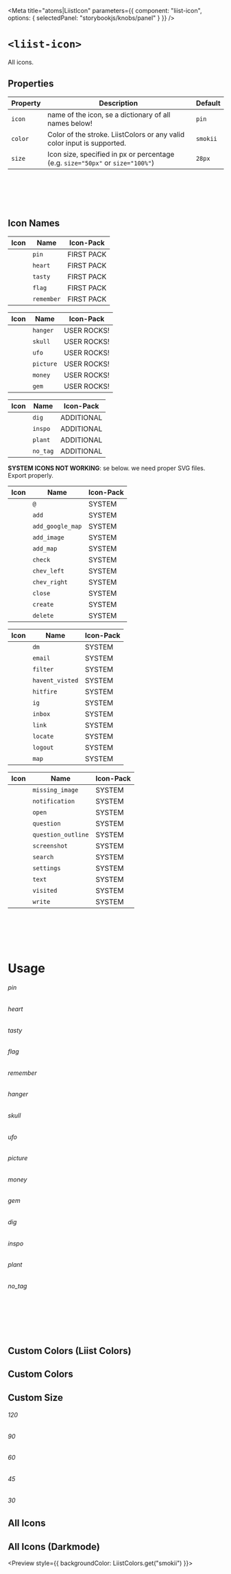 
<Meta
  title="atoms|LiistIcon"
  parameters={{
    component: "liist-icon",
    options: { selectedPanel: "storybookjs/knobs/panel" }
  }}
/>

# `<liist-icon>`

All icons.

## Properties

| Property | Description | Default |
| -------- | ----------- | ------- |
| `icon`   | name of the icon, se a dictionary of all names below! | `pin` |
| `color`  | Color of the stroke. LiistColors or any valid color input is supported. | `smokii` |
| `size`   | Icon size, specified in px or percentage (e.g. `size="50px"` or `size="100%"`) | `28px` |

<br></br>
<br></br>

## Icon Names

<div style={{ display: "flex", justifyContent: "left" }}>
  <div style={{ marginRight: "45px" }}>

  | Icon | Name | Icon-Pack |
  | -------- | ----------- | --- |
  | <liist-icon icon="pin" size="28px"></liist-icon> | `pin` | FIRST PACK |
  | <liist-icon icon="heart" size="28px"></liist-icon> | `heart` | FIRST PACK |
  | <liist-icon icon="tasty" size="28px"></liist-icon> | `tasty` | FIRST PACK |
  | <liist-icon icon="flag" size="28px"></liist-icon> | `flag` | FIRST PACK |
  | <liist-icon icon="remember" size="28px"></liist-icon> | `remember` | FIRST PACK |

  </div>
  <div style={{ marginRight: "45px" }}>

  | Icon | Name | Icon-Pack |
  | -------- | ----------- | --- |
  | <liist-icon icon="hanger" size="28px"></liist-icon> | `hanger` | USER ROCKS! |
  | <liist-icon icon="skull" size="28px"></liist-icon> | `skull` | USER ROCKS! |
  | <liist-icon icon="ufo" size="28px"></liist-icon> | `ufo` | USER ROCKS! |
  | <liist-icon icon="picture" size="28px"></liist-icon> | `picture` | USER ROCKS! |
  | <liist-icon icon="money" size="28px"></liist-icon> | `money` | USER ROCKS! |
  | <liist-icon icon="gem" size="28px"></liist-icon> | `gem` | USER ROCKS! |

  </div>
  <div style={{ marginRight: "45px" }}>

  | Icon | Name | Icon-Pack |
  | -------- | ----------- | --- |
  | <liist-icon icon="dig" size="28px"></liist-icon> | `dig` | ADDITIONAL |
  | <liist-icon icon="inspo" size="28px"></liist-icon> | `inspo` | ADDITIONAL |
  | <liist-icon icon="plant" size="28px"></liist-icon> | `plant` | ADDITIONAL |
  | <liist-icon icon="no_tag" size="28px"></liist-icon> | `no_tag` | ADDITIONAL |

  </div>
</div>


**SYSTEM ICONS NOT WORKING**: se below. we need proper SVG files. Export properly.

<div style={{ display: "flex", justifyContent: "left" }}>
  <div style={{ marginRight: "45px" }}>

  | Icon | Name | Icon-Pack |
  | ---- | ---- | --------- |
  | <liist-icon color="red" icon="@" size="28px"></liist-icon> | `@` | SYSTEM |
  | <liist-icon color="red" icon="add" size="28px"></liist-icon> | `add` | SYSTEM |
  | <liist-icon color="red" icon="add_google_map" size="28px"></liist-icon> | `add_google_map` | SYSTEM |
  | <liist-icon color="red" icon="add_image" size="28px"></liist-icon> | `add_image` | SYSTEM |
  | <liist-icon color="red" icon="add_map" size="28px"></liist-icon> | `add_map` | SYSTEM |
  | <liist-icon color="red" icon="check" size="28px"></liist-icon> | `check` | SYSTEM |
  | <liist-icon color="red" icon="chev_left" size="28px"></liist-icon> | `chev_left` | SYSTEM |
  | <liist-icon color="red" icon="chev_right" size="28px"></liist-icon> | `chev_right` | SYSTEM |
  | <liist-icon color="red" icon="close" size="28px"></liist-icon> | `close` | SYSTEM |
  | <liist-icon color="red" icon="create" size="28px"></liist-icon> | `create` | SYSTEM |
  | <liist-icon color="red" icon="delete" size="28px"></liist-icon> | `delete` | SYSTEM |

  </div>
  <div style={{ marginRight: "45px" }}>

  | Icon | Name | Icon-Pack |
  | ---- | ---- | --------- |
  | <liist-icon color="red" icon="dm" size="28px"></liist-icon> | `dm` | SYSTEM |
  | <liist-icon color="red" icon="email" size="28px"></liist-icon> | `email` | SYSTEM |
  | <liist-icon color="red" icon="filter" size="28px"></liist-icon> | `filter` | SYSTEM |
  | <liist-icon color="red" icon="havent_visted" size="28px"></liist-icon> | `havent_visted` | SYSTEM |
  | <liist-icon color="red" icon="hitfire" size="28px"></liist-icon> | `hitfire` | SYSTEM |
  | <liist-icon color="red" icon="ig" size="28px"></liist-icon> | `ig` | SYSTEM |
  | <liist-icon color="red" icon="inbox" size="28px"></liist-icon> | `inbox` | SYSTEM |
  | <liist-icon color="red" icon="link" size="28px"></liist-icon> | `link` | SYSTEM |
  | <liist-icon color="red" icon="locate" size="28px"></liist-icon> | `locate` | SYSTEM |
  | <liist-icon color="red" icon="logout" size="28px"></liist-icon> | `logout` | SYSTEM |
  | <liist-icon color="red" icon="map" size="28px"></liist-icon> | `map` | SYSTEM |

  </div>
  <div style={{ marginRight: "45px" }}>

  | Icon | Name | Icon-Pack |
  | ---- | ---- | --------- |
  | <liist-icon color="red" icon="missing_image" size="28px"></liist-icon> | `missing_image` | SYSTEM |
  | <liist-icon color="red" icon="notification" size="28px"></liist-icon> | `notification` | SYSTEM |
  | <liist-icon color="red" icon="open" size="28px"></liist-icon> | `open` | SYSTEM |
  | <liist-icon color="red" icon="question" size="28px"></liist-icon> | `question` | SYSTEM |
  | <liist-icon color="red" icon="question_outline" size="28px"></liist-icon> | `question_outline` | SYSTEM |
  | <liist-icon color="red" icon="screenshot" size="28px"></liist-icon> | `screenshot` | SYSTEM |
  | <liist-icon color="red" icon="search" size="28px"></liist-icon> | `search` | SYSTEM |
  | <liist-icon color="red" icon="settings" size="28px"></liist-icon> | `settings` | SYSTEM |
  | <liist-icon color="red" icon="text" size="28px"></liist-icon> | `text` | SYSTEM |
  | <liist-icon color="red" icon="visited" size="28px"></liist-icon> | `visited` | SYSTEM |
  | <liist-icon color="red" icon="write" size="28px"></liist-icon> | `write` | SYSTEM |

  </div>
</div>

<br></br>
<br></br>

# Usage

<Preview>
  <div>
    <h6>pin</h6>
    <liist-icon icon="pin" size="40px"></liist-icon>
  </div>
  <div>
    <h6>heart</h6>
    <liist-icon icon="heart" size="40px"></liist-icon>
  </div>
  <div>
    <h6>tasty</h6>
    <liist-icon icon="tasty" size="40px"></liist-icon>
  </div>
  <div>
    <h6>flag</h6>
    <liist-icon icon="flag" size="40px"></liist-icon>
  </div>
  <div>
    <h6>remember</h6>
    <liist-icon icon="remember" size="40px"></liist-icon>
  </div>
</Preview>


<Preview>
  <div>
    <h6>hanger</h6>
    <liist-icon icon="hanger" size="40px"></liist-icon>
  </div>
  <div>
    <h6>skull</h6>
    <liist-icon icon="skull" size="40px"></liist-icon>
  </div>
  <div>
    <h6>ufo</h6>
    <liist-icon icon="ufo" size="40px"></liist-icon>
  </div>
  <div>
    <h6>picture</h6>
    <liist-icon icon="picture" size="40px"></liist-icon>
  </div>
  <div>
    <h6>money</h6>
    <liist-icon icon="money" size="40px"></liist-icon>
  </div>
  <div>
    <h6>gem</h6>
    <liist-icon icon="gem" size="40px"></liist-icon>
  </div>
</Preview>

<Preview>
  <div>
    <h6>dig</h6>
    <liist-icon icon="dig" size="40px"></liist-icon>
  </div>
  <div>
    <h6>inspo</h6>
    <liist-icon icon="inspo" size="40px"></liist-icon>
  </div>
  <div>
    <h6>plant</h6>
    <liist-icon icon="plant" size="40px"></liist-icon>
  </div>
  <div>
    <h6>no_tag</h6>
    <liist-icon icon="no_tag" size="40px"></liist-icon>
  </div>
</Preview>

<br></br>
<br></br>

## Custom Colors (Liist Colors)

<Preview>
  <liist-icon icon="inspo" size="40px" color="hotii"></liist-icon>
  <liist-icon icon="inspo" size="40px" color="sunii"></liist-icon>
  <liist-icon icon="inspo" size="40px" color="viiolet"></liist-icon>
  <liist-icon icon="inspo" size="40px" color="skii"></liist-icon>
  <liist-icon icon="inspo" size="40px" color="grasii"></liist-icon>
  <liist-icon icon="inspo" size="40px" color="piink"></liist-icon>
  <liist-icon icon="inspo" size="40px" color="creamii"></liist-icon>
  <liist-icon icon="inspo" size="40px" color="smokii"></liist-icon>
  <liist-icon icon="inspo" size="40px" color="viiolet80"></liist-icon>
  <liist-icon icon="inspo" size="40px" color="viiolet60"></liist-icon>
  <liist-icon icon="inspo" size="40px" color="viiolet40"></liist-icon>
  <liist-icon icon="inspo" size="40px" color="viiolet20"></liist-icon>
</Preview>

<Preview>
  <liist-icon icon="heart" size="40px" color="hotii"></liist-icon>
  <liist-icon icon="heart" size="40px" color="sunii"></liist-icon>
  <liist-icon icon="heart" size="40px" color="viiolet"></liist-icon>
  <liist-icon icon="heart" size="40px" color="skii"></liist-icon>
  <liist-icon icon="heart" size="40px" color="grasii"></liist-icon>
  <liist-icon icon="heart" size="40px" color="piink"></liist-icon>
  <liist-icon icon="heart" size="40px" color="creamii"></liist-icon>
  <liist-icon icon="heart" size="40px" color="smokii"></liist-icon>
  <liist-icon icon="heart" size="40px" color="viiolet80"></liist-icon>
  <liist-icon icon="heart" size="40px" color="viiolet60"></liist-icon>
  <liist-icon icon="heart" size="40px" color="viiolet40"></liist-icon>
  <liist-icon icon="heart" size="40px" color="viiolet20"></liist-icon>
</Preview>

## Custom Colors

<Preview>
  <liist-icon icon="plant" size="40px" color="#FF6666"></liist-icon>
  <liist-icon icon="plant" size="40px" color="#F2706F"></liist-icon>
  <liist-icon icon="plant" size="40px" color="#E57A78"></liist-icon>
  <liist-icon icon="plant" size="40px" color="#D78382"></liist-icon>
  <liist-icon icon="plant" size="40px" color="#CA8D8B"></liist-icon>
  <liist-icon icon="plant" size="40px" color="#BD9794"></liist-icon>
  <liist-icon icon="plant" size="40px" color="#B0A19D"></liist-icon>
  <liist-icon icon="plant" size="40px" color="#A3ABA6"></liist-icon>
  <liist-icon icon="plant" size="40px" color="#96B5AF"></liist-icon>
  <liist-icon icon="plant" size="40px" color="#88BEB9"></liist-icon>
  <liist-icon icon="plant" size="40px" color="#7BC8C2"></liist-icon>
  <liist-icon icon="plant" size="40px" color="#6ED2CB"></liist-icon>
</Preview>

## Custom Size

<Preview>
  <div>
    <h6>120</h6>
    <liist-icon icon="flag" size="120px"></liist-icon>
  </div>
  <div>
    <h6>90</h6>
    <liist-icon icon="flag" size="90px"></liist-icon>
  </div>
  <div>
    <h6>60</h6>
    <liist-icon icon="flag" size="60px"></liist-icon>
  </div>
  <div>
    <h6>45</h6>
    <liist-icon icon="flag" size="45px"></liist-icon>
  </div>
  <div>
    <h6>30</h6>
    <liist-icon icon="flag" size="30px"></liist-icon>
  </div>
</Preview>


## All Icons

<Preview>
  <liist-icon icon="@"></liist-icon>
  <liist-icon icon="add"></liist-icon>
  <liist-icon icon="add_google_map"></liist-icon>
  <liist-icon icon="add_image"></liist-icon>
  <liist-icon icon="add_map"></liist-icon>
  <liist-icon icon="check"></liist-icon>
  <liist-icon icon="chev_left"></liist-icon>
  <liist-icon icon="chev_right"></liist-icon>
  <liist-icon icon="close"></liist-icon>
  <liist-icon icon="create"></liist-icon>
  <liist-icon icon="delete"></liist-icon>
  <liist-icon icon="dig"></liist-icon>
  <liist-icon icon="dm"></liist-icon>
  <liist-icon icon="email"></liist-icon>
  <liist-icon icon="filter"></liist-icon>
  <liist-icon icon="flag"></liist-icon>
  <liist-icon icon="gem"></liist-icon>
  <liist-icon icon="hanger"></liist-icon>
  <liist-icon icon="havent_visted"></liist-icon>
  <liist-icon icon="heart"></liist-icon>
  <liist-icon icon="hitfire"></liist-icon>
  <liist-icon icon="ig"></liist-icon>
  <liist-icon icon="inbox"></liist-icon>
  <liist-icon icon="inspo"></liist-icon>
  <liist-icon icon="link"></liist-icon>
  <liist-icon icon="locate"></liist-icon>
  <liist-icon icon="logout"></liist-icon>
  <liist-icon icon="map"></liist-icon>
  <liist-icon icon="missing_image"></liist-icon>
  <liist-icon icon="money"></liist-icon>
  <liist-icon icon="no_tag"></liist-icon>
  <liist-icon icon="notification"></liist-icon>
  <liist-icon icon="open"></liist-icon>
  <liist-icon icon="picture"></liist-icon>
  <liist-icon icon="pin"></liist-icon>
  <liist-icon icon="plant"></liist-icon>
  <liist-icon icon="question"></liist-icon>
  <liist-icon icon="question_outline"></liist-icon>
  <liist-icon icon="remember"></liist-icon>
  <liist-icon icon="screenshot"></liist-icon>
  <liist-icon icon="search"></liist-icon>
  <liist-icon icon="settings"></liist-icon>
  <liist-icon icon="skull"></liist-icon>
  <liist-icon icon="tasty"></liist-icon>
  <liist-icon icon="text"></liist-icon>
  <liist-icon icon="ufo"></liist-icon>
  <liist-icon icon="visited"></liist-icon>
  <liist-icon icon="write"></liist-icon>
</Preview>

## All Icons (Darkmode)

<Preview style={{ backgroundColor: LiistColors.get("smokii") }}>
  <liist-icon icon="@" color="creamii"></liist-icon>
  <liist-icon icon="add" color="creamii"></liist-icon>
  <liist-icon icon="add_google_map" color="creamii"></liist-icon>
  <liist-icon icon="add_image" color="creamii"></liist-icon>
  <liist-icon icon="add_map" color="creamii"></liist-icon>
  <liist-icon icon="check" color="creamii"></liist-icon>
  <liist-icon icon="chev_left" color="creamii"></liist-icon>
  <liist-icon icon="chev_right" color="creamii"></liist-icon>
  <liist-icon icon="close" color="creamii"></liist-icon>
  <liist-icon icon="create" color="creamii"></liist-icon>
  <liist-icon icon="delete" color="creamii"></liist-icon>
  <liist-icon icon="dig" color="creamii"></liist-icon>
  <liist-icon icon="dm" color="creamii"></liist-icon>
  <liist-icon icon="email" color="creamii"></liist-icon>
  <liist-icon icon="filter" color="creamii"></liist-icon>
  <liist-icon icon="flag" color="creamii"></liist-icon>
  <liist-icon icon="gem" color="creamii"></liist-icon>
  <liist-icon icon="hanger" color="creamii"></liist-icon>
  <liist-icon icon="havent_visted" color="creamii"></liist-icon>
  <liist-icon icon="heart" color="creamii"></liist-icon>
  <liist-icon icon="hitfire" color="creamii"></liist-icon>
  <liist-icon icon="ig" color="creamii"></liist-icon>
  <liist-icon icon="inbox" color="creamii"></liist-icon>
  <liist-icon icon="inspo" color="creamii"></liist-icon>
  <liist-icon icon="link" color="creamii"></liist-icon>
  <liist-icon icon="locate" color="creamii"></liist-icon>
  <liist-icon icon="logout" color="creamii"></liist-icon>
  <liist-icon icon="map" color="creamii"></liist-icon>
  <liist-icon icon="missing_image" color="creamii"></liist-icon>
  <liist-icon icon="money" color="creamii"></liist-icon>
  <liist-icon icon="no_tag" color="creamii"></liist-icon>
  <liist-icon icon="notification" color="creamii"></liist-icon>
  <liist-icon icon="open" color="creamii"></liist-icon>
  <liist-icon icon="picture" color="creamii"></liist-icon>
  <liist-icon icon="pin" color="creamii"></liist-icon>
  <liist-icon icon="plant" color="creamii"></liist-icon>
  <liist-icon icon="question" color="creamii"></liist-icon>
  <liist-icon icon="question_outline" color="creamii"></liist-icon>
  <liist-icon icon="remember" color="creamii"></liist-icon>
  <liist-icon icon="screenshot" color="creamii"></liist-icon>
  <liist-icon icon="search" color="creamii"></liist-icon>
  <liist-icon icon="settings" color="creamii"></liist-icon>
  <liist-icon icon="skull" color="creamii"></liist-icon>
  <liist-icon icon="tasty" color="creamii"></liist-icon>
  <liist-icon icon="text" color="creamii"></liist-icon>
  <liist-icon icon="ufo" color="creamii"></liist-icon>
  <liist-icon icon="visited" color="creamii"></liist-icon>
  <liist-icon icon="write" color="creamii"></liist-icon>
</Preview>
